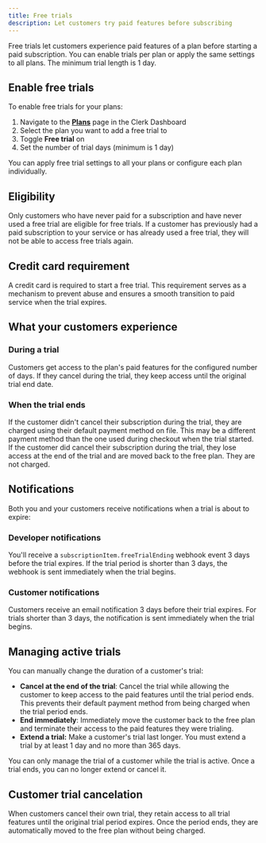 ```yaml
---
title: Free trials
description: Let customers try paid features before subscribing
---
```


<Include src="_partials/billing/billing-experimental" />

Free trials let customers experience paid features of a plan before starting a paid subscription. You can enable trials per plan or apply the same settings to all plans. The minimum trial length is 1 day.

## Enable free trials

To enable free trials for your plans:

1. Navigate to the [**Plans**](https://dashboard.clerk.com/last-active?path=billing/plans) page in the Clerk Dashboard
1. Select the plan you want to add a free trial to
1. Toggle **Free trial** on
1. Set the number of trial days (minimum is 1 day)

You can apply free trial settings to all your plans or configure each plan individually.

## Eligibility

Only customers who have never paid for a subscription and have never used a free trial are eligible for free trials. If a customer has previously had a paid subscription to your service or has already used a free trial, they will not be able to access free trials again.

## Credit card requirement

A credit card is required to start a free trial. This requirement serves as a mechanism to prevent abuse and ensures a smooth transition to paid service when the trial expires.

## What your customers experience

### During a trial

Customers get access to the plan's paid features for the configured number of days.
If they cancel during the trial, they keep access until the original trial end date.

### When the trial ends

If the customer didn't cancel their subscription during the trial, they are charged using their default payment method on file. This may be a different payment method than the one used during checkout when the trial started.
If the customer did cancel their subscription during the trial, they lose access at the end of the trial and are moved back to the free plan. They are not charged.

## Notifications

Both you and your customers receive notifications when a trial is about to expire:

### Developer notifications

You'll receive a `subscriptionItem.freeTrialEnding` webhook event 3 days before the trial expires. If the trial period is shorter than 3 days, the webhook is sent immediately when the trial begins.

### Customer notifications

Customers receive an email notification 3 days before their trial expires. For trials shorter than 3 days, the notification is sent immediately when the trial begins.

## Managing active trials

You can manually change the duration of a customer's trial:

- **Cancel at the end of the trial**: Cancel the trial while allowing the customer to keep access to the paid features until the trial period ends. This prevents their default payment method from being charged when the trial period ends.
- **End immediately**: Immediately move the customer back to the free plan and terminate their access to the paid features they were trialing.
- **Extend a trial:** Make a customer's trial last longer. You must extend a trial by at least 1 day and no more than 365 days.

You can only manage the trial of a customer while the trial is active. Once a trial ends, you can no longer extend or cancel it.
## Customer trial cancelation

When customers cancel their own trial, they retain access to all trial features until the original trial period expires. Once the period ends, they are automatically moved to the free plan without being charged.
